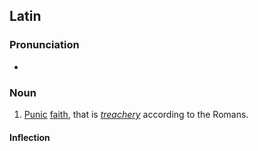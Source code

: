 ==Latin==

===Pronunciation===
* {{la-IPA|fidēs Pūnica}}

===Noun===
{{la-noun|[[fidēs]] [[Punicus|Pūnica]]|fideī Pūnicae|f|fifth}}

# {{lb|la|idiomatic}} [[Punic]] [[faith]], that is ''[[treachery]]'' according to the Romans.

====Inflection====
{{la-decl-multi|fid<5> Pūnic<1&2>|g=f|num=sg|title=<5> noun with <1&2> adjective.}}